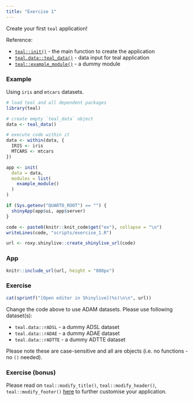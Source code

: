 ```yaml
---
title: "Exercise 1"
---
```


Create your first `teal` application!

Reference:

- [`teal::init()`](https://insightsengineering.github.io/teal/latest-tag/reference/init.html) - the main function to create the application
- [`teal.data::teal_data()`](https://insightsengineering.github.io/teal.data/latest-tag/reference/teal_data.html) - data input for teal application
- [`teal::example_module()`](https://insightsengineering.github.io/teal/latest-tag/reference/example_module.html) - a dummy module

### Example

Using `iris` and `mtcars` datasets.

```r
# load teal and all dependent packages
library(teal)

# create empty `teal_data` object
data <- teal_data()

# execute code within it
data <- within(data, {
  IRIS <- iris
  MTCARS <- mtcars
})

app <- init(
  data = data,
  modules = list(
    example_module()
  )
)

if (Sys.getenv("QUARTO_ROOT") == "") {
  shinyApp(app$ui, app$server)
}
```

```r
code <- paste0(knitr::knit_code$get("ex"), collapse = "\n")
writeLines(code, "scripts/exercise_1.R")
```

```r
url <- roxy.shinylive::create_shinylive_url(code)
```

### App

```r
knitr::include_url(url, height = "800px")
```

### Exercise

```r
cat(sprintf("[Open editor in Shinylive](%s)\n\n", url))
```

Change the code above to use ADAM datasets. Please use following dataset(s):

- `teal.data::rADSL` - a dummy ADSL dataset
- `teal.data::rADAE` - a dummy ADAE dataset
- `teal.data::rADTTE` - a dummy ADTTE dataset

Please note these are case-sensitive and all are objects (i.e. no functions - no `()` needed).

### Exercise (bonus)

Please read on `teal::modify_title()`, `teal::modify_header()`, `teal::modify_footer()` [here](https://insightsengineering.github.io/teal/latest-tag/reference/teal_modifiers.html) to further customise your application.
